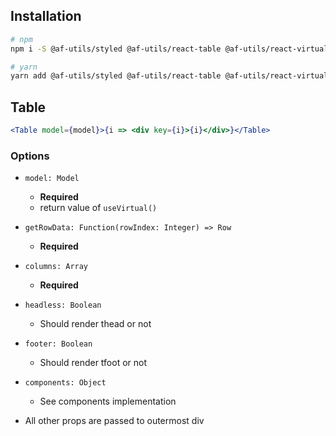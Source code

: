 
## Installation

```bash
# npm
npm i -S @af-utils/styled @af-utils/react-table @af-utils/react-virtual-headless @babel/runtime prop-types

# yarn
yarn add @af-utils/styled @af-utils/react-table @af-utils/react-virtual-headless @babel/runtime prop-types
```

## Table

```jsx
<Table model={model}>{i => <div key={i}>{i}</div>}</Table>
```

### Options

-   `model: Model`
    -   **Required**
    -   return value of `useVirtual()`
-   `getRowData: Function(rowIndex: Integer) => Row`
    -   **Required**
-   `columns: Array`
    -   **Required**
-   `headless: Boolean`
    -   Should render thead or not
-   `footer: Boolean`
    -   Should render tfoot or not
-   `components: Object`

    -   See components implementation

-   All other props are passed to outermost div

